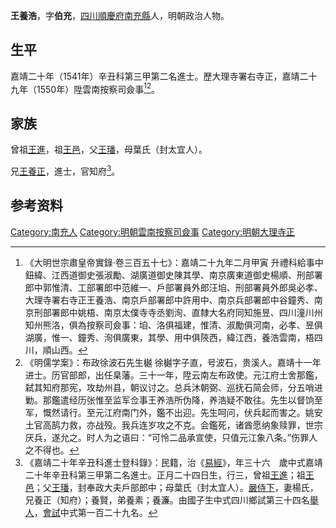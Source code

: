 {{明清人物信息框
| 姓名 = 王養浩
| 原名 =
| 圖片名稱= 
| 圖片大小 =
| 圖片說明 = 
| 最高職務 =
| 國家 = 大明 
| 爵位 =
| 籍貫 = [[四川|四川]][[順慶府|順慶府]][[南充縣|南充縣]]
| 族裔 = 
| 字號 = 字伯充
| 諡號 =
| 出生日期 = 正月二十四日
| 出生地點 = 
| 逝世日期 = 卒年不詳 
| 逝世地點 =
| 墓葬 =
| 配偶 = 楊氏
| 親屬 = （兄）[[王養正_(嘉靖進士)|王養正]]
| 出身 =
* 嘉靖二十年辛丑科同進士出身
| 經歷 =
| 著作 =  
}}
'''王養浩'''{{BD|1506年||？年||}}，字'''伯充'''，[[四川|四川]][[順慶府|順慶府]][[南充縣|南充縣]]人，明朝政治人物。

==生平==
嘉靖二十年（1541年）辛丑科第三甲第二名進士。歷大理寺署右寺正，嘉靖二十九年（1550年）陞雲南按察司僉事<ref>《大明世宗肅皇帝實錄·卷三百五十七》：嘉靖二十九年二月甲寅 升禮科給事中鈕緯、江西道御史張淑勵、湖廣道御史陳其學、南京廣東道御史楊順、刑部署郎中郭惟清、工部署郎中范維一、戶部署員外郎汪垍、刑部署員外郎吳必孝、大理寺署右寺正王養浩、南京戶部署郎中許用中、南京兵部署郎中谷鐘秀、南京刑部署郎中姚梧、南京太僕寺寺丞劉洵、直隸大名府同知施昱、四川潼川州知州熊洛，俱為按察司僉事：垍、洛俱福建，惟清、淑勵俱河南，必孝、昱俱湖廣，惟一、鐘秀、洵俱廣東，其學、用中俱陝西，緯江西，養浩雲南，梧四川，順山西。</ref><ref>《明儒学案》：布政徐波石先生樾 徐樾字子直，号波石，贵溪人。嘉靖十一年进士。历官部郎，出任臬藩。三十一年，陞云南左布政使。元江府土舍那鑑，弑其知府那宪，攻劫州县，朝议讨之。总兵沐朝弼、巡抚石简会师，分五哨进勦。那鑑遣经历张惟至监军佥事王养浩所伪降，养浩疑不敢往。先生以督饷至军，慨然请行。至元江府南门外，鑑不出迎。先生呵问，伏兵起而害之。姚安土官高鹄力救，亦战殁。我兵连岁攻之不克。会鑑死，诸酋愿纳象赎罪，世宗厌兵，遂允之。时人为之语曰：“可怜二品承宣使，只值元江象八条。”伤罪人之不得也。</ref>。

==家族==
曾祖[[王進|王進]]，祖[[王邑|王邑]]，父[[王璠|王璠]]，母葉氏（封太宜人）。

兄[[王養正_(嘉靖進士)|王養正]]，進士，官知府<ref>《嘉靖二十年辛丑科進士登科錄》：民籍，治《[[易經|易經]]》，年三十六　歲中式嘉靖二十年辛丑科第三甲第二名進士。正月二十四日生，行三，曾祖[[王進|王進]]；祖[[王邑|王邑]]；父[[王璠|王璠]]，封奉政大夫戶部郎中；母葉氏（封太宜人）。[[嚴侍下|嚴侍下]]，妻楊氏，兄養正（知府）；養賢，弟養素；養濂。由國子生中式四川鄉試第三十四名[[舉人|舉人]]，[[會試|會試]]中式第一百二十九名。</ref>。

== 参考资料 ==
{{reflist}}

{{嘉靖二十年辛丑科殿试金榜}}

{{Authority control}}

{{DEFAULTSORT:Wang王}}
[[Category:南充人|Category:南充人]]
[[Category:明朝雲南按察司僉事|Category:明朝雲南按察司僉事]]
[[Category:明朝大理寺正|Category:明朝大理寺正]]